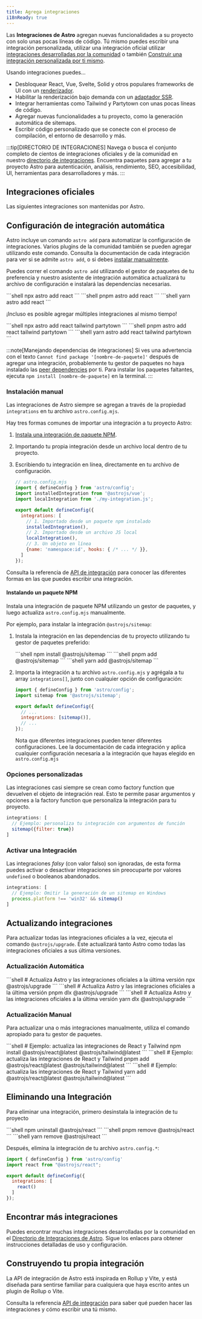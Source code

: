 ```yaml
---
title: Agrega integraciones
i18nReady: true
---
```


Las **Integraciones de Astro** agregan nuevas funcionalidades a su proyecto con solo unas pocas líneas de código. Tú mismo puedes escribir una integración personalizada, utilizar una integración oficial utilizar [integraciones desarrolladas por la comunidad](#encontrar-más-integraciones) o también [Construir una integración personalizada por ti mismo](#construyendo-tu-propia-integración). 

Usando integraciones puedes...

- Desbloquear React, Vue, Svelte, Solid y otros populares frameworks de UI con un [renderizador](/es/guides/framework-components/).
- Habilitar la renderización bajo demanda con un [adaptador SSR](/es/guides/server-side-rendering/).
- Integrar herramientas como Tailwind y Partytown con unas pocas líneas de código.
- Agregar nuevas funcionalidades a tu proyecto, como la generación automática de sitemaps.
- Escribir código personalizado que se conecte con el proceso de compilación, el entorno de desarrollo y más.

:::tip[DIRECTORIO DE INTEGRACIONES]
Navega o busca el conjunto completo de cientos de integraciones oficiales y de la comunidad en nuestro [directorio de integraciones](https://astro.build/integrations/). Encuentra paquetes para agregar a tu proyecto Astro para autenticación, análisis, rendimiento, SEO, accesibilidad, UI, herramientas para desarrolladores y más.
:::

## Integraciones oficiales

Las siguientes integraciones son mantenidas por Astro.

<IntegrationsNav />

## Configuración de integración automática

Astro incluye un comando `astro add` para automatizar la configuración de integraciones. Varios plugins de la comunidad también se pueden agregar utilizando este comando. Consulta la documentación de cada integración para ver si se admite `astro add`, o si debes [instalar manualmente](#instalación-manual).

Puedes correr el comando `astro add` utilizando el gestor de paquetes de tu preferencia y nuestro asistente de integración automática actualizará tu archivo de configuración e instalará las dependencias necesarias.

<PackageManagerTabs>
  <Fragment slot="npm">
  ```shell
  npx astro add react
  ```
  </Fragment>
  <Fragment slot="pnpm">
  ```shell
  pnpm astro add react
  ```
  </Fragment>
  <Fragment slot="yarn">
  ```shell
  yarn astro add react
  ```
  </Fragment>
</PackageManagerTabs>

¡Incluso es posible agregar múltiples integraciones al mismo tiempo!

<PackageManagerTabs>
  <Fragment slot="npm">
  ```shell
  npx astro add react tailwind partytown
  ```
  </Fragment>
  <Fragment slot="pnpm">
  ```shell
  pnpm astro add react tailwind partytown
  ```
  </Fragment>
  <Fragment slot="yarn">
  ```shell
  yarn astro add react tailwind partytown
  ```
  </Fragment>
</PackageManagerTabs>

:::note[Manejando dependencias de integraciones]
Si ves una advertencia con el texto `Cannot find package '[nombre-de-paquete]'` después de agregar una integración, probablemente tu gestor de paquetes no haya instalado las [peer dependencies](https://nodejs.org/en/blog/npm/peer-dependencies/) por ti. Para instalar los paquetes faltantes, ejecuta `npm install [nombre-de-paquete]` en la terminal.
:::

### Instalación manual

Las integraciones de Astro siempre se agregan a través de la propiedad `integrations` en tu archivo `astro.config.mjs`.

Hay tres formas comunes de importar una integración a tu proyecto Astro:
1. [Instala una integración de paquete NPM](#instalando-un-paquete-npm).
2. Importando tu propia integración desde un archivo local dentro de tu proyecto.
3. Escribiendo tu integración en línea, directamente en tu archivo de configuración.

    ```js
    // astro.config.mjs
    import { defineConfig } from 'astro/config';
    import installedIntegration from '@astrojs/vue';
    import localIntegration from './my-integration.js';

    export default defineConfig({
      integrations: [
        // 1. Importado desde un paquete npm instalado
        installedIntegration(),
        // 2. Importado desde un archivo JS local
        localIntegration(),
        // 3. Un objeto en línea
        {name: 'namespace:id', hooks: { /* ... */ }},
      ]
    });
    ```

Consulta la referencia de [API de integración](/es/reference/integrations-reference/) para conocer las diferentes formas en las que puedes escribir una integración.

#### Instalando un paquete NPM

Instala una integración de paquete NPM utilizando un gestor de paquetes, y luego actualiza `astro.config.mjs` manualmente.

Por ejemplo, para instalar la integración `@astrojs/sitemap`:
<Steps>
1. Instala la integración en las dependencias de tu proyecto utilizando tu gestor de paquetes preferido:

   <PackageManagerTabs>
     <Fragment slot="npm">
     ```shell
     npm install @astrojs/sitemap
     ```
     </Fragment>
     <Fragment slot="pnpm">
     ```shell
     pnpm add @astrojs/sitemap
     ```
     </Fragment>
     <Fragment slot="yarn">
     ```shell
     yarn add @astrojs/sitemap
     ```
     </Fragment>
   </PackageManagerTabs>

2. Importa la integración a tu archivo `astro.config.mjs` y agrégala a tu array `integrations[]`, junto con cualquier opción de configuración:

    ```js title="astro.config.mjs" ins={2} ins="sitemap()"
    import { defineConfig } from 'astro/config';
    import sitemap from '@astrojs/sitemap';

    export default defineConfig({
      // ...
      integrations: [sitemap()],
      // ...
    });
    ```

    Nota que diferentes integraciones pueden tener diferentes configuraciones. Lee la documentación de cada integración y aplica cualquier configuración necesaria a la integración que hayas elegido en `astro.config.mjs`
</Steps>

### Opciones personalizadas

Las integraciones casi siempre se crean como factory function que devuelven el objeto de integración real. Esto te permite pasar argumentos y opciones a la factory function que personaliza la integración para tu proyecto.

```js
integrations: [
  // Ejemplo: personaliza tu integración con argumentos de función
  sitemap({filter: true})
]
```

### Activar una Integración

Las integraciones _falsy_ (con valor falso) son ignoradas, de esta forma puedes activar o desactivar integraciones sin preocuparte por valores `undefined` o booleanos abandonados.

```js
integrations: [
  // Ejemplo: Omitir la generación de un sitemap en Windows
  process.platform !== 'win32' && sitemap()
]
```

## Actualizando integraciones

Para actualizar todas las integraciones oficiales a la vez, ejecuta el comando `@astrojs/upgrade`. Este actualizará tanto Astro como todas las integraciones oficiales a sus última versiones.

### Actualización Automática

<PackageManagerTabs>
  <Fragment slot="npm">
  ```shell
  # Actualiza Astro y las integraciones oficiales a la última versión
  npx @astrojs/upgrade
  ```
  </Fragment>
  <Fragment slot="pnpm">
  ```shell
  # Actualiza Astro y las integraciones oficiales a la última versión
  pnpm dlx @astrojs/upgrade
  ```
  </Fragment>
  <Fragment slot="yarn">
  ```shell
  # Actualiza Astro y las integraciones oficiales a la última versión
  yarn dlx @astrojs/upgrade
  ```
  </Fragment>
</PackageManagerTabs>

### Actualización Manual

Para actualizar una o más integraciones manualmente, utiliza el comando apropiado para tu gestor de paquetes.

<PackageManagerTabs>
  <Fragment slot="npm">
  ```shell
  # Ejemplo: actualiza las integraciones de React y Tailwind
  npm install @astrojs/react@latest @astrojs/tailwind@latest
  ```
  </Fragment>
  <Fragment slot="pnpm">
  ```shell
  # Ejemplo: actualiza las integraciones de React y Tailwind
  pnpm add @astrojs/react@latest @astrojs/tailwind@latest
  ```
  </Fragment>
  <Fragment slot="yarn">
  ```shell
  # Ejemplo: actualiza las integraciones de React y Tailwind
  yarn add @astrojs/react@latest @astrojs/tailwind@latest
  ```
  </Fragment>
</PackageManagerTabs>

## Eliminando una Integración

Para eliminar una integración, primero desinstala la integración de tu proyecto

<PackageManagerTabs>
  <Fragment slot="npm">
  ```shell
  npm uninstall @astrojs/react
  ```
  </Fragment>
  <Fragment slot="pnpm">
  ```shell
  pnpm remove @astrojs/react
  ```
  </Fragment>
  <Fragment slot="yarn">
  ```shell
  yarn remove @astrojs/react
  ```
  </Fragment>
</PackageManagerTabs>

Después, elimina la integración de tu archivo `astro.config.*`:

```js title="astro.config.mjs" del={3,7}
import { defineConfig } from 'astro/config'
import react from "@astrojs/react";

export default defineConfig({
  integrations: [
    react()
  ]
});
```

## Encontrar más integraciones

Puedes encontrar muchas integraciones desarrolladas por la comunidad en el [Directorio de Integraciones de Astro](https://astro.build/integrations/). Sigue los enlaces para obtener instrucciones detalladas de uso y configuración.

## Construyendo tu propia integración

La API de integración de Astro está inspirada en Rollup y Vite, y está diseñada para sentirse familiar para cualquiera que haya escrito antes un plugin de Rollup o Vite.

Consulta la referencia [API de integración](/es/reference/integrations-reference/) para saber qué pueden hacer las integraciones y cómo escribir una tú mismo.
